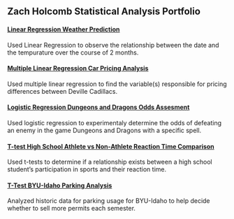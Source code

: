 ## Zach Holcomb Statistical Analysis Portfolio

#### [Linear Regression Weather Prediction](https://holcombzv.github.io/stats_portfolio/weather_prediction/MySimpleLinearRegression-1.html)

Used Linear Regression to observe the relationship between the date and the tempurature over the course of 2 months. 

#### [Multiple Linear Regression Car Pricing Analysis](https://holcombzv.github.io/stats_portfolio/car_prices/CarPrices-1.html)

Used multiple linear regression to find the variable(s) responsible for pricing differences between Deville Cadillacs.

#### [Logistic Regression Dungeons and Dragons Odds Assesment](https://holcombzv.github.io/stats_portfolio/dnd_odds/MyLogisticRegression-1.html)

Used logistic regression to experimentaly determine the odds of defeating an enemy in the game Dungeons and Dragons with a specific spell.

#### [T-test High School Athlete vs Non-Athlete Reaction Time Comparison](https://holcombzv.github.io/stats_portfolio/athletes/HighSchoolSeniors-2.html)

Used t-tests to determine if a relationship exists between a high school student's participation in sports and their reaction time.

#### [T-Test BYU-Idaho Parking Analysis](https://holcombzv.github.io/stats_portfolio/byui_parking/Parking.html)

Analyzed historic data for parking usage for BYU-Idaho to help decide whether to sell more permits each semester.